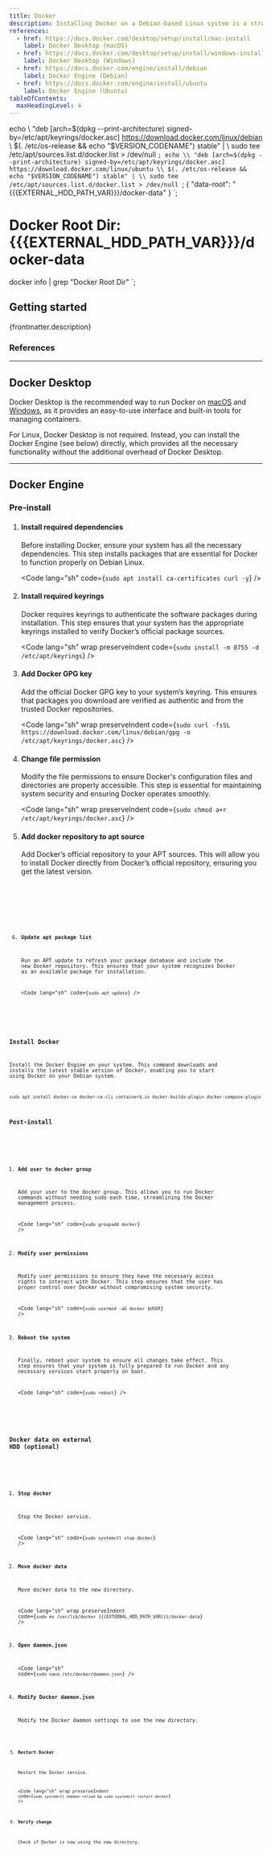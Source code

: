 ```yaml
---
title: Docker
description: Installing Docker on a Debian-based Linux system is a straightforward process, but ensuring that all dependencies, keyrings and configurations are correctly set up is crucial for a smooth installation. This guide walks you through the steps needed to install Docker, add users to the Docker group and finalize the setup for managing containers on your Debian system. By the end of this guide, your system will be fully ready to run Docker containers efficiently and securely.
references:
  - href: https://docs.docker.com/desktop/setup/install/mac-install
    label: Docker Desktop (macOS)
  - href: https://docs.docker.com/desktop/setup/install/windows-install
    label: Docker Desktop (Windows)
  - href: https://docs.docker.com/engine/install/debian
    label: Docker Engine (Debian)
  - href: https://docs.docker.com/engine/install/ubuntu
    label: Docker Engine (Ubuntu)
tableOfContents:
  maxHeadingLevel: 4
---
```



echo \\
    "deb [arch=$(dpkg --print-architecture) signed-by=/etc/apt/keyrings/docker.asc] https://download.docker.com/linux/debian \\
    $(. /etc/os-release && echo "$VERSION_CODENAME") stable" | \\
    sudo tee /etc/apt/sources.list.d/docker.list > /dev/null
`;
echo \\
    "deb [arch=$(dpkg --print-architecture) signed-by=/etc/apt/keyrings/docker.asc] https://download.docker.com/linux/ubuntu \\
    $(. /etc/os-release && echo "$VERSION_CODENAME") stable" | \\
    sudo tee /etc/apt/sources.list.d/docker.list > /dev/null
`;
{
  "data-root": "{{{EXTERNAL_HDD_PATH_VAR}}}/docker-data"
}
`;
# Docker Root Dir: {{{EXTERNAL_HDD_PATH_VAR}}}/docker-data
docker info | grep "Docker Root Dir"
`;

## Getting started

<p>{frontmatter.description}</p>

### References

<ReferenceLinks references={frontmatter.references} />

---

## Docker Desktop

Docker Desktop is the recommended way to run Docker on <a href={frontmatter.references[0].href} target="_blank" rel="noopener">macOS</a> and <a href={frontmatter.references[1].href} target="_blank" rel="noopener">Windows</a>, as it provides an easy-to-use interface and built-in tools for managing containers.

For Linux, Docker Desktop is not required. Instead, you can install the Docker Engine (see below) directly, which provides all the necessary functionality without the additional overhead of Docker Desktop.

---

## Docker Engine

### Pre-install

<Steps>

1. #### Install required dependencies

   Before installing Docker, ensure your system has all the necessary dependencies. This step installs packages that are essential for Docker to function properly on Debian Linux.

   <Code lang="sh" code={`sudo apt install ca-certificates curl -y`} />

2. #### Install required keyrings

   Docker requires keyrings to authenticate the software packages during installation. This step ensures that your system has the appropriate keyrings installed to verify Docker’s official package sources.

   <Code lang="sh" wrap preserveIndent code={`sudo install -m 0755 -d /etc/apt/keyrings`} />

3. #### Add Docker GPG key

   Add the official Docker GPG key to your system’s keyring. This ensures that packages you download are verified as authentic and from the trusted Docker repositories.

   <Code lang="sh" wrap preserveIndent code={`sudo curl -fsSL https://download.docker.com/linux/debian/gpg -o /etc/apt/keyrings/docker.asc`} />

4. #### Change file permission

   Modify the file permissions to ensure Docker's configuration files and directories are properly accessible. This step is essential for maintaining system security and ensuring Docker operates smoothly.

   <Code lang="sh" wrap preserveIndent code={`sudo chmod a+r /etc/apt/keyrings/docker.asc`} />

5. #### Add docker repository to apt source

   Add Docker’s official repository to your APT sources. This will allow you to install Docker directly from Docker’s official repository, ensuring you get the latest version.

   <Tabs syncKey="distribution">
     <TabItem label="Debian">
       <Code lang="sh" wrap preserveIndent code={debianAptSource} />
     </TabItem>
     <TabItem label="Ubuntu">
       <Code lang="sh" wrap preserveIndent code={ubuntuAptSource} />
     </TabItem>
   </Tabs>

6. #### Update apt package list

   Run an APT update to refresh your package database and include the new Docker repository. This ensures that your system recognizes Docker as an available package for installation.

   <Code lang="sh" code={`sudo apt update`} />

</Steps>

### Install Docker

Install the Docker Engine on your system. This command downloads and installs the latest stable version of Docker, enabling you to start using Docker on your Debian system.

```sh wrap
sudo apt install docker-ce docker-ce-cli containerd.io docker-buildx-plugin docker-compose-plugin -y
```

### Post-install

<Steps>

1. #### Add user to docker group

   Add your user to the docker group. This allows you to run Docker commands without needing sudo each time, streamlining the Docker management process.

   <Code lang="sh" code={`sudo groupadd docker`} />

2. #### Modify user permissions

   Modify user permissions to ensure they have the necessary access rights to interact with Docker. This step ensures that the user has proper control over Docker without compromising system security.

   <Code lang="sh" code={`sudo usermod -aG docker $USER`} />

3. #### Reboot the system

   Finally, reboot your system to ensure all changes take effect. This step ensures that your system is fully prepared to run Docker and any necessary services start properly on boot.

   <Code lang="sh" code={`sudo reboot`} />

</Steps>

### Docker data on external HDD (optional)

<Steps>

1. #### Stop docker

   Stop the Docker service.

   <Code lang="sh" code={`sudo systemctl stop docker`} />

2. #### Move docker data

   Move docker data to the new directory.

   <Code lang="sh" wrap preserveIndent code={`sudo mv /var/lib/docker {{{EXTERNAL_HDD_PATH_VAR}}}/docker-data`} />

3. #### Open daemon.json

   <Code lang="sh" code={`sudo nano /etc/docker/daemon.json`} />

4. #### Modify Docker daemon.json

   Modify the Docker daemon settings to use the new directory.

   <Code lang="json" title="/etc/docker/daemon.json" code={daemonJson} />

5. #### Restart Docker

   Restart the Docker service.

   <Code lang="sh" wrap preserveIndent code={`sudo systemctl daemon-reload && sudo systemctl restart docker`} />

6. #### Verify change

   Check if Docker is now using the new directory.

   <Code lang="sh" code={verifyDockerData} />

</Steps>
